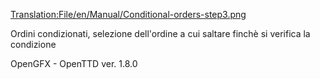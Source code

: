 [[Translation:File/en/Manual/Conditional-orders-step3.png]]

Ordini condizionati, selezione dell'ordine a cui saltare finchè si verifica la condizione

OpenGFX - OpenTTD ver. 1.8.0